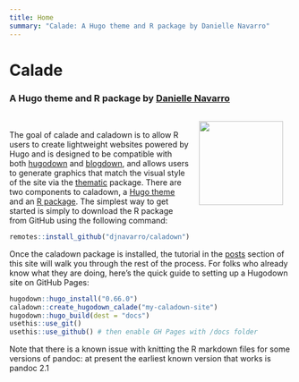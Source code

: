 ```yaml
---
title: Home
summary: "Calade: A Hugo theme and R package by Danielle Navarro"
---
```



# Calade

### A Hugo theme and R package by [Danielle Navarro](https://twitter.com/djnavarro)

<img src="header/caladown.png" width="150px" style="float:right; padding:15px;">

<br>

The goal of calade and caladown is to allow R users to create lightweight websites powered by Hugo and is designed to be compatible with both [hugodown](https://hugodown.r-lib.org/) and [blogdown](https://bookdown.org/yihui/blogdown/), and allows users to generate graphics that match the visual style of the site via the [thematic](https://rstudio.github.io/thematic/) package. There are two components to caladown, a [Hugo theme](https://github.com/djnavarro/hugo-calade) and an [R package](https://github.com/djnavarro/caladown). The simplest way to get started is simply to download the R package from GitHub using the following command:

```r
remotes::install_github("djnavarro/caladown")
```

Once the caladown package is installed, the tutorial in the [posts](/post/) section of this site will walk you through the rest of the process. For folks who already know what they are doing, here's the quick guide to setting up a Hugodown site on GitHub Pages:

```r
hugodown::hugo_install("0.66.0") 
caladown::create_hugodown_calade("my-caladown-site")
hugodown::hugo_build(dest = "docs")
usethis::use_git()
usethis::use_github() # then enable GH Pages with /docs folder
```
Note that there is a known issue with knitting the R markdown files for some versions of pandoc: at present the earliest known version that works is pandoc 2.1

